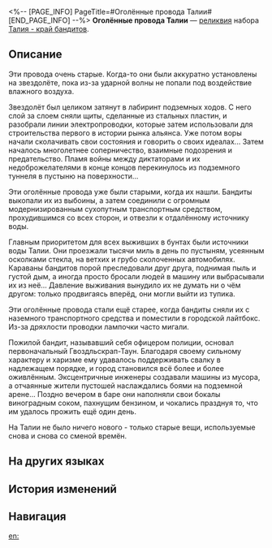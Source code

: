<%-- [PAGE_INFO]
PageTitle=#Оголённые провода Талии#
[END_PAGE_INFO] --%>
{{Реликвия Инфобокс
|id          = 63076
|Изображение = Предмет Оголённые провода Талии.png
|Набор       = Талия — край бандитов
|Предмет     = Соединительная вязь
|Упоминания  = 
}}
{{Описание|Этот провод подобрали на свалке. Поскольку изоляция ещё не до конца отвалилась, его ещё можно использовать. В бандитском городке Талии не бывает бесполезных отходов.}}
'''Оголённые провода Талии''' — [[реликвия]] набора [[Талия — край бандитов|Талия - край бандитов]].

==Описание==
Эти провода очень старые. Когда-то они были аккуратно установлены на звездолёте, пока из-за ударной волны не попали под воздействие влажного воздуха.

Звездолёт был целиком затянут в лабиринт подземных ходов. С него слой за слоем сняли щиты, сделанные из стальных пластин, и разобрали линии электропроводки, которые затем использовали для строительства первого в истории рынка альянса. Уже потом воры начали сколачивать свои состояния и говорить о своих идеалах... Затем началось многолетнее соперничество, взаимные подозрения и предательство. Пламя войны между диктаторами и их недоброжелателями в конце концов перекинулось из подземного туннеля в пустыню на поверхности...

Эти оголённые провода уже были старыми, когда их нашли. Бандиты выкопали их из выбоины, а затем соединили с огромным модернизированным сухопутным транспортным средством, прохудившимся со всех сторон, и отвезли к отдалённому источнику воды.

Главным приоритетом для всех выживших в бунтах были источники воды Талии. Они проезжали тысячи миль в день по пустыням, усеянным осколками стекла, на ветхих и грубо сколоченных автомобилях. Караваны бандитов порой преследовали друг друга, поднимая пыль и густой дым, а иногда просто бросали людей в машину или выбрасывали их из неё... Давление выживания вынудило их не думать ни о чём другом: только продвигаясь вперёд, они могли выйти из тупика.

Эти оголённые провода стали ещё старее, когда бандиты сняли их с наземного транспортного средства и поместили в городской лайтбокс. Из-за дряхлости проводки лампочки часто мигали.

Пожилой бандит, называвший себя офицером полиции, основал первоначальный Гвоздльскрап-Таун. Благодаря своему сильному характеру и харизме ему удавалось поддерживать свалку в надлежащем порядке, и город становился всё более и более оживлённым. Эксцентричные инженеры создавали машины из мусора, а отчаянные жители пустошей наслаждались боями на подземной арене... Поздно вечером в баре они наполняли свои бокалы виноградным соком, пахнущим бензином, и чокались празднуя то, что им удалось прожить ещё один день.

На Талии не было ничего нового - только старые вещи, используемые снова и снова со сменой времён.

==На других языках==
{{На других языках
|en   = Talia's Exposed Electric Wire
|zhs  = 塔利亚的裸皮电线
|zht  = 塔利亞的裸皮電線
|ja   = タリアの{{Rubi|裸電線|はだかでんせん}}
|ko   = 탈리아의 벗겨진 전선
|es   = Cable pelado de Talia
|fr   = Câble dénudé de Talia
|ru   = Оголённые провода Талии
|th   = Talia's Exposed Electric Wire
|vi   = Dây Điện Trần Talia
|de   = Freiliegendes Kabel aus Talia
|id   = Talia's Exposed Electric Wire
|pt   = Fio Elétrico Exposto de Talia
}}

==История изменений==
{{История изменений|3.5}}

==Навигация==
{{Набор Реликвий Навбокс|Талия — край бандитов}}

[[en:]]